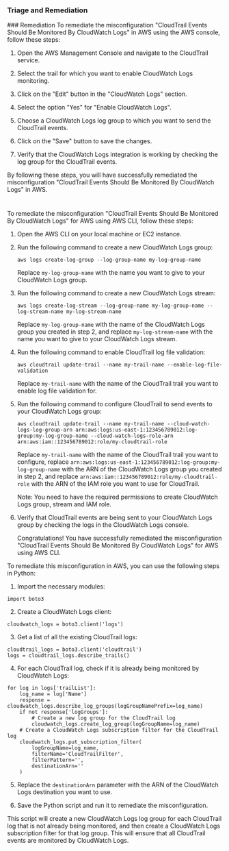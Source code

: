 
### Triage and Remediation
<Tabs>
<Tab title='Remediation'>
### Remediation

<AccordionGroup>
<Accordion title='Using Console' defaultOpen='true'>
To remediate the misconfiguration "CloudTrail Events Should Be Monitored By CloudWatch Logs" in AWS using the AWS console, follow these steps:

1. Open the AWS Management Console and navigate to the CloudTrail service.

2. Select the trail for which you want to enable CloudWatch Logs monitoring.

3. Click on the "Edit" button in the "CloudWatch Logs" section.

4. Select the option "Yes" for "Enable CloudWatch Logs".

5. Choose a CloudWatch Logs log group to which you want to send the CloudTrail events.

6. Click on the "Save" button to save the changes.

7. Verify that the CloudWatch Logs integration is working by checking the log group for the CloudTrail events.

By following these steps, you will have successfully remediated the misconfiguration "CloudTrail Events Should Be Monitored By CloudWatch Logs" in AWS.

#
</Accordion>

<Accordion title='Using CLI'>
To remediate the misconfiguration "CloudTrail Events Should Be Monitored By CloudWatch Logs" for AWS using AWS CLI, follow these steps:

1. Open the AWS CLI on your local machine or EC2 instance.

2. Run the following command to create a new CloudWatch Logs group:

   ```
   aws logs create-log-group --log-group-name my-log-group-name
   ```

   Replace `my-log-group-name` with the name you want to give to your CloudWatch Logs group.

3. Run the following command to create a new CloudWatch Logs stream:

   ```
   aws logs create-log-stream --log-group-name my-log-group-name --log-stream-name my-log-stream-name
   ```

   Replace `my-log-group-name` with the name of the CloudWatch Logs group you created in step 2, and replace `my-log-stream-name` with the name you want to give to your CloudWatch Logs stream.

4. Run the following command to enable CloudTrail log file validation:

   ```
   aws cloudtrail update-trail --name my-trail-name --enable-log-file-validation
   ```

   Replace `my-trail-name` with the name of the CloudTrail trail you want to enable log file validation for.

5. Run the following command to configure CloudTrail to send events to your CloudWatch Logs group:

   ```
   aws cloudtrail update-trail --name my-trail-name --cloud-watch-logs-log-group-arn arn:aws:logs:us-east-1:123456789012:log-group:my-log-group-name --cloud-watch-logs-role-arn arn:aws:iam::123456789012:role/my-cloudtrail-role
   ```

   Replace `my-trail-name` with the name of the CloudTrail trail you want to configure, replace `arn:aws:logs:us-east-1:123456789012:log-group:my-log-group-name` with the ARN of the CloudWatch Logs group you created in step 2, and replace `arn:aws:iam::123456789012:role/my-cloudtrail-role` with the ARN of the IAM role you want to use for CloudTrail.

   Note: You need to have the required permissions to create CloudWatch Logs group, stream and IAM role.

6. Verify that CloudTrail events are being sent to your CloudWatch Logs group by checking the logs in the CloudWatch Logs console.

   Congratulations! You have successfully remediated the misconfiguration "CloudTrail Events Should Be Monitored By CloudWatch Logs" for AWS using AWS CLI.
</Accordion>

<Accordion title='Using Python'>
To remediate this misconfiguration in AWS, you can use the following steps in Python:

1. Import the necessary modules:

```
import boto3
```

2. Create a CloudWatch Logs client:

```
cloudwatch_logs = boto3.client('logs')
```

3. Get a list of all the existing CloudTrail logs:

```
cloudtrail_logs = boto3.client('cloudtrail')
logs = cloudtrail_logs.describe_trails()
```

4. For each CloudTrail log, check if it is already being monitored by CloudWatch Logs:

```
for log in logs['trailList']:
    log_name = log['Name']
    response = cloudwatch_logs.describe_log_groups(logGroupNamePrefix=log_name)
    if not response['logGroups']:
        # Create a new log group for the CloudTrail log
        cloudwatch_logs.create_log_group(logGroupName=log_name)
    # Create a CloudWatch Logs subscription filter for the CloudTrail log
    cloudwatch_logs.put_subscription_filter(
        logGroupName=log_name,
        filterName='CloudTrailFilter',
        filterPattern='',
        destinationArn=''
    )
```

5. Replace the `destinationArn` parameter with the ARN of the CloudWatch Logs destination you want to use.

6. Save the Python script and run it to remediate the misconfiguration.

This script will create a new CloudWatch Logs log group for each CloudTrail log that is not already being monitored, and then create a CloudWatch Logs subscription filter for that log group. This will ensure that all CloudTrail events are monitored by CloudWatch Logs.
</Accordion>

</AccordionGroup>
</Tab>
</Tabs>
